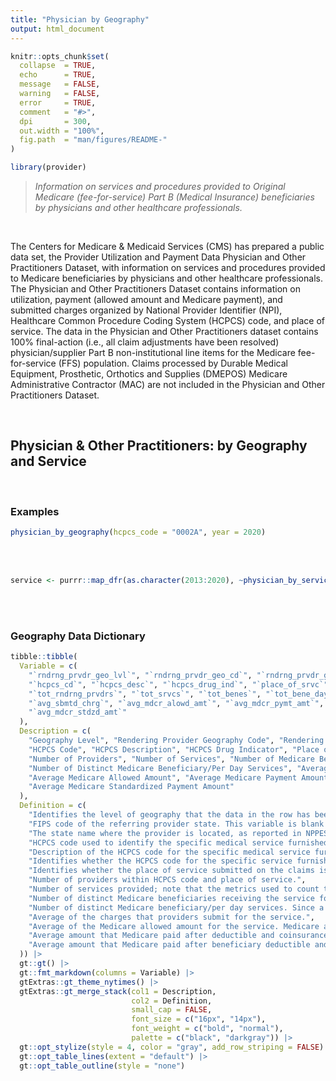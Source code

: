 ```yaml
---
title: "Physician by Geography"
output: html_document
---
```


```r
knitr::opts_chunk$set(
  collapse  = TRUE,
  echo      = TRUE, 
  message   = FALSE, 
  warning   = FALSE,
  error     = TRUE,
  comment   = "#>",
  dpi       = 300, 
  out.width = "100%",
  fig.path  = "man/figures/README-"
)
```

```r
library(provider)
```

 > *Information on services and procedures provided to Original Medicare (fee-for-service) Part B (Medical Insurance) beneficiaries by physicians and other healthcare professionals.*

<br>

The Centers for Medicare & Medicaid Services (CMS) has prepared a public data set, the Provider Utilization and Payment Data Physician and Other Practitioners Dataset, with information on services and procedures provided to Medicare beneficiaries by physicians and other healthcare professionals. The Physician and Other Practitioners Dataset contains information on utilization, payment (allowed amount and Medicare payment), and submitted charges organized by National Provider Identifier (NPI), Healthcare Common Procedure Coding System (HCPCS) code, and place of service. The data in the Physician and Other Practitioners dataset contains 100% final-action (i.e., all claim adjustments have been resolved) physician/supplier Part B non-institutional line items for the Medicare fee-for-service (FFS) population. Claims processed by Durable Medical Equipment, Prosthetic, Orthotics and Supplies (DMEPOS) Medicare Administrative Contractor (MAC) are not included in the Physician and Other Practitioners Dataset.

<br>

## Physician & Other Practitioners: **by Geography and Service**

<br>

### Examples

```r
physician_by_geography(hcpcs_code = "0002A", year = 2020)
```

<br><br>

```r
service <- purrr::map_dfr(as.character(2013:2020), ~physician_by_service(npi = 1003000126, year = .x))
```

<br><br>





### Geography Data Dictionary

```r
tibble::tibble(
  Variable = c(
    "`rndrng_prvdr_geo_lvl`", "`rndrng_prvdr_geo_cd`", "`rndrng_prvdr_geo_desc`",
    "`hcpcs_cd`", "`hcpcs_desc`", "`hcpcs_drug_ind`", "`place_of_srvc`",
    "`tot_rndrng_prvdrs`", "`tot_srvcs`", "`tot_benes`", "`tot_bene_day_srvcs`",
    "`avg_sbmtd_chrg`", "`avg_mdcr_alowd_amt`", "`avg_mdcr_pymt_amt`",
    "`avg_mdcr_stdzd_amt`"
  ),
  Description = c(
    "Geography Level", "Rendering Provider Geography Code", "Rendering Provider Geography Description",
    "HCPCS Code", "HCPCS Description", "HCPCS Drug Indicator", "Place of Service",
    "Number of Providers", "Number of Services", "Number of Medicare Beneficiaries",
    "Number of Distinct Medicare Beneficiary/Per Day Services", "Average Submitted Charge Amount",
    "Average Medicare Allowed Amount", "Average Medicare Payment Amount",
    "Average Medicare Standardized Payment Amount"
  ),
  Definition = c(
    "Identifies the level of geography that the data in the row has been aggregated. A value of 'State' indicates the data in the row is aggregated to a single state identified in the Rendering Provider State column for a given HCPCS Code Level. A value of 'National' indicates the data in the row is aggregated across all states for a given HCPCS Code Level.",
    "FIPS code of the referring provider state. This variable is blank when reported at the national level.",
    "The state name where the provider is located, as reported in NPPES. The values include the 50 United States, District of Columbia, U.S. territories, Armed Forces areas, Unknown and Foreign Country. Data aggregated at the National level are identified by the word 'National'.",
    "HCPCS code used to identify the specific medical service furnished by the provider. HCPCS codes include two levels. Level I codes are the Current Procedural Terminology (CPT) codes that are maintained by the American Medical Association and Level II codes are created by CMS to identify products, supplies and services not covered by the CPT codes (such as ambulance services). CPT codes, descriptions and other data only are copyright 2016 American Medical Association. All rights reserved. CPT is a registered trademark of the American Medical Association (AMA). Please review the complete CMS AMA CPT License agreement which is presented to users when accessing the data. For additional information on HCPCS codes, visit the HCPCS general information page.",
    "Description of the HCPCS code for the specific medical service furnished by the provider. HCPCS descriptions associated with CPT codes are consumer friendly descriptions provided by the AMA. CPT Consumer Friendly Descriptors are lay synonyms for CPT descriptors that are intended to help healthcare consumers who are not medical professionals understand clinical procedures on bills and patient portals. CPT Consumer Friendly Descriptors should not be used for clinical coding or documentation. All other descriptions are CMS Level II descriptions provided in long form. Due to variable length restrictions, the CMS Level II descriptions have been truncated to 256 bytes. As a result, the same HCPCS description can be associated with more than one HCPCS code. For complete CMS Level II descriptions, please visit the HCPCS Release Code Sets page.",
    "Identifies whether the HCPCS code for the specific service furnished by the provider is a HCPCS listed on the Medicare Part B Drug Average Sales Price (ASP) File. Please visit the ASP drug pricing page for additional information.",
    "Identifies whether the place of service submitted on the claims is a facility (value of ‘F’) or non-facility (value of ‘O’). Non-facility is generally an office setting; however other entities are included in non-facility. The following values are entities included in facility and non-facility:",
    "Number of providers within HCPCS code and place of service.",
    "Number of services provided; note that the metrics used to count the number provided can vary from service to service.",
    "Number of distinct Medicare beneficiaries receiving the service for each Rndrng_Prvdr_Geo_Desc and HCPCS_Cd, Place_Of_Srvc.",
    "Number of distinct Medicare beneficiary/per day services. Since a given beneficiary may receive multiple services of the same type (e.g., single vs. multiple cardiac stents) on a single day, this metric removes double-counting from the line service count to identify whether a unique service occurred.",
    "Average of the charges that providers submit for the service.",
    "Average of the Medicare allowed amount for the service. Medicare allowed amounts includes the amount Medicare pays, the deductible and coinsurance amounts that the beneficiary is responsible for paying, and any amounts that a third party is responsible for paying.",
    "Average amount that Medicare paid after deductible and coinsurance amounts have been deducted for the line item service.",
    "Average amount that Medicare paid after beneficiary deductible and coinsurance amounts have been deducted for the line item service and after standardization of the Medicare payment has been applied. Standardization removes geographic differences in payment rates for individual services, such as those that account for local wages or input prices and makes Medicare payments across geographic areas comparable, so that differences reflect variation in factors such as physicians’ practice patterns and beneficiaries’ ability and willingness to obtain care. Additional information on the standardization of Medicare payments can be found in the “Geographic Variation Public Use File: Technical Supplement on Standardization.”"
  )) |> 
  gt::gt() |> 
  gt::fmt_markdown(columns = Variable) |> 
  gtExtras::gt_theme_nytimes() |> 
  gtExtras::gt_merge_stack(col1 = Description, 
                           col2 = Definition,
                           small_cap = FALSE,
                           font_size = c("16px", "14px"),
                           font_weight = c("bold", "normal"),
                           palette = c("black", "darkgray")) |> 
  gt::opt_stylize(style = 4, color = "gray", add_row_striping = FALSE) |> 
  gt::opt_table_lines(extent = "default") |> 
  gt::opt_table_outline(style = "none")
```


